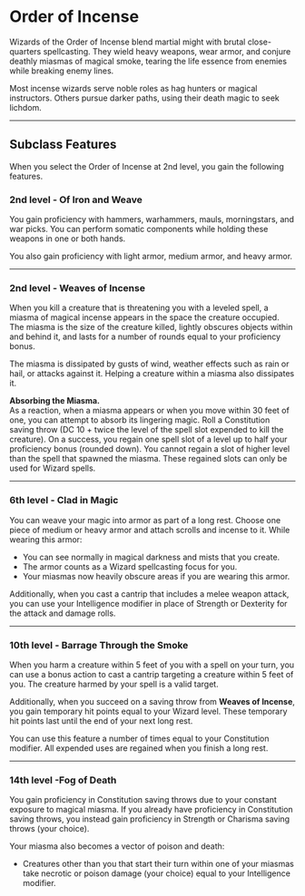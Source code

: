 # Order of Incense

Wizards of the Order of Incense blend martial might with brutal close-quarters spellcasting. They wield heavy weapons, wear armor, and conjure deathly miasmas of magical smoke, tearing the life essence from enemies while breaking enemy lines.

Most incense wizards serve noble roles as hag hunters or magical instructors. Others pursue darker paths, using their death magic to seek lichdom.

---

## Subclass Features

When you select the Order of Incense at 2nd level, you gain the following features.

### 2nd level - Of Iron and Weave

You gain proficiency with hammers, warhammers, mauls, morningstars, and war picks. You can perform somatic components while holding these weapons in one or both hands.

You also gain proficiency with light armor, medium armor, and heavy armor.

---

### 2nd level - Weaves of Incense

When you kill a creature that is threatening you with a leveled spell, a miasma of magical incense appears in the space the creature occupied. The miasma is the size of the creature killed, lightly obscures objects within and behind it, and lasts for a number of rounds equal to your proficiency bonus.

The miasma is dissipated by gusts of wind, weather effects such as rain or hail, or attacks against it. Helping a creature within a miasma also dissipates it.

**Absorbing the Miasma.**  
As a reaction, when a miasma appears or when you move within 30 feet of one, you can attempt to absorb its lingering magic. Roll a Constitution saving throw (DC 10 + twice the level of the spell slot expended to kill the creature). On a success, you regain one spell slot of a level up to half your proficiency bonus (rounded down). You cannot regain a slot of higher level than the spell that spawned the miasma. These regained slots can only be used for Wizard spells.

---

### 6th level - Clad in Magic

You can weave your magic into armor as part of a long rest. Choose one piece of medium or heavy armor and attach scrolls and incense to it. While wearing this armor:

- You can see normally in magical darkness and mists that you create.
- The armor counts as a Wizard spellcasting focus for you.
- Your miasmas now heavily obscure areas if you are wearing this armor.

Additionally, when you cast a cantrip that includes a melee weapon attack, you can use your Intelligence modifier in place of Strength or Dexterity for the attack and damage rolls.

---

### 10th level - Barrage Through the Smoke

When you harm a creature within 5 feet of you with a spell on your turn, you can use a bonus action to cast a cantrip targeting a creature within 5 feet of you. The creature harmed by your spell is a valid target.

Additionally, when you succeed on a saving throw from **Weaves of Incense**, you gain temporary hit points equal to your Wizard level. These temporary hit points last until the end of your next long rest.

You can use this feature a number of times equal to your Constitution modifier. All expended uses are regained when you finish a long rest.

---

### 14th level -Fog of Death

You gain proficiency in Constitution saving throws due to your constant exposure to magical miasma.
If you already have proficiency in Constitution saving throws, you instead gain proficiency in Strength or Charisma saving throws (your choice).

Your miasma also becomes a vector of poison and death:

- Creatures other than you that start their turn within one of your miasmas take necrotic or poison damage (your choice) equal to your Intelligence modifier.
